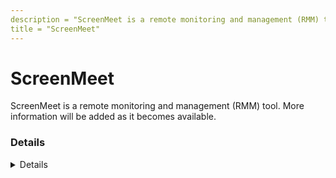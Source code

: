 ---
description = "ScreenMeet is a remote monitoring and management (RMM) tool. More information will be added as it becomes available."
title = "ScreenMeet"
---



# ScreenMeet

ScreenMeet is a remote monitoring and management (RMM) tool. More information will be added as it becomes available.

### Details
<Details author={""}
         category={""}
         created={""}
         website={""}
         lastModified={"2024-02-07"}
         privileges={""}
         free={ false }
         verification={ false }
/>

#### Installation Paths
<Card code={ ["ScreenMeetSupport.exe", "ScreenMeet.Support.exe"] }/>





### Forensic Artifacts




#### Network Artifacts
<EuiSpacer size="xl"/>
<NetworkArtifactsTable data={ [{"Description": "Known remote domains", "Domains": ["*.screenmeet.com", "*.scrn.mt"], "Ports": []}] }/>




### Detections
- Detects potential network activity of ScreenMeet RMM tool
  - [Sigma Rule](https://github.com/magicsword-io/LOLRMM/blob/main/detections/sigma/screenmeet_network_sigma.yml)
- Detects potential processes activity of ScreenMeet RMM tool
  - [Sigma Rule](https://github.com/magicsword-io/LOLRMM/blob/main/detections/sigma/screenmeet_processes_sigma.yml)

### References
- [https://docs.screenmeet.com/docs/firewall-white-list](https://docs.screenmeet.com/docs/firewall-white-list)

